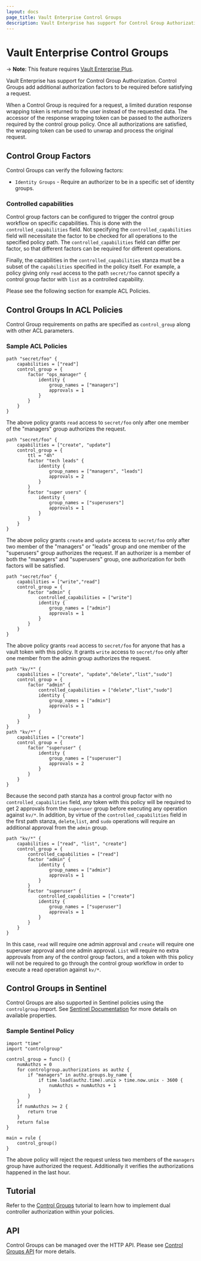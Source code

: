 ```yaml
---
layout: docs
page_title: Vault Enterprise Control Groups
description: Vault Enterprise has support for Control Group Authorization.
---
```


# Vault Enterprise Control Groups

-> **Note**: This feature requires [Vault Enterprise Plus](https://www.hashicorp.com/products/vault/).

Vault Enterprise has support for Control Group Authorization. Control Groups
add additional authorization factors to be required before satisfying a request.

When a Control Group is required for a request, a limited duration response
wrapping token is returned to the user instead of the requested data. The
accessor of the response wrapping token can be passed to the authorizers
required by the control group policy. Once all authorizations are satisfied,
the wrapping token can be used to unwrap and process the original request.

## Control Group Factors

Control Groups can verify the following factors:

- `Identity Groups` - Require an authorizer to be in a specific set of identity
  groups.

### Controlled capabilities

Control group factors can be configured to trigger the control group workflow
on specific capabilities. This is done with the `controlled_capabilities` field.
Not specifying the `controlled_capabilities` field will necessitate the factor to be
checked for all operations to the specified policy path. The `controlled_capabilities`
field can differ per factor, so that different factors can be required for different
operations.

Finally, the capabilities in the `controlled_capabilities` stanza must be a subset of the
`capabilities` specified in the policy itself. For example, a policy giving only `read` access to
the path `secret/foo` cannot specify a control group factor with `list` as a controlled capability.

Please see the following section for example ACL Policies.

## Control Groups In ACL Policies

Control Group requirements on paths are specified as `control_group` along
with other ACL parameters.

### Sample ACL Policies

```
path "secret/foo" {
    capabilities = ["read"]
    control_group = {
        factor "ops_manager" {
            identity {
                group_names = ["managers"]
                approvals = 1
            }
        }
    }
}
```

The above policy grants `read` access to `secret/foo` only after one member of
the "managers" group authorizes the request.

```
path "secret/foo" {
    capabilities = ["create", "update"]
    control_group = {
        ttl = "4h"
        factor "tech leads" {
            identity {
                group_names = ["managers", "leads"]
                approvals = 2
            }
        }
        factor "super users" {
            identity {
                group_names = ["superusers"]
                approvals = 1
            }
        }
    }
}
```

The above policy grants `create` and `update` access to `secret/foo` only after
two member of the "managers" or "leads" group and one member of the "superusers"
group authorizes the request. If an authorizer is a member of both the
"managers" and "superusers" group, one authorization for both factors will be
satisfied.

```
path "secret/foo" {
    capabilities = ["write","read"]
    control_group = {
        factor "admin" {
            controlled_capabilities = ["write"]
            identity {
                group_names = ["admin"]
                approvals = 1
            }
        }
    }
}
```

The above policy grants `read` access to `secret/foo` for anyone that has a vault token
with this policy. It grants `write` access to `secret/foo` only after one member from the
admin group authorizes the request.

```
path "kv/*" {
    capabilities = ["create", "update","delete","list","sudo"]
    control_group = {
        factor "admin" {
            controlled_capabilities = ["delete","list","sudo"]
            identity {
                group_names = ["admin"]
                approvals = 1
            }
        }
    }
}
path "kv/*" {
    capabilities = ["create"]
    control_group = {
        factor "superuser" {
            identity {
                group_names = ["superuser"]
                approvals = 2
            }
        }
    }
}

```

Because the second path stanza has a control group factor with no `controlled_capabilities` field,
any token with this policy will be required to get 2 approvals from the `superuser` group before executing
any operation against `kv/*`. In addition, by virtue of the `controlled_capabilities` field in the first
path stanza, `delete`,`list`, and `sudo` operations will require an additional approval from the `admin` group.

```
path "kv/*" {
    capabilities = ["read", "list", "create"]
    control_group = {
        controlled_capabilities = ["read"]
        factor "admin" {
            identity {
                group_names = ["admin"]
                approvals = 1
            }
        }
        factor "superuser" {
            controlled_capabilities = ["create"]
            identity {
                group_names = ["superuser"]
                approvals = 1
            }
        }
    }
}
```

In this case, `read` will require one admin approval and `create` will require
one superuser approval and one admin approval. `List` will require no extra approvals
from any of the control group factors, and a token with this policy will not be required
to go through the control group workflow in order to execute a read operation against `kv/*`.

## Control Groups in Sentinel

Control Groups are also supported in Sentinel policies using the `controlgroup`
import. See [Sentinel Documentation](/vault/docs/enterprise/sentinel) for more
details on available properties.

### Sample Sentinel Policy

```
import "time"
import "controlgroup"

control_group = func() {
    numAuthzs = 0
    for controlgroup.authorizations as authz {
		if "managers" in authz.groups.by_name {
			if time.load(authz.time).unix > time.now.unix - 3600 {
				numAuthzs = numAuthzs + 1
			}
		}
    }
    if numAuthzs >= 2 {
        return true
    }
    return false
}

main = rule {
    control_group()
}
```

The above policy will reject the request unless two members of the `managers`
group have authorized the request. Additionally it verifies the authorizations
happened in the last hour.

## Tutorial

Refer to the [Control Groups](/vault/tutorials/enterprise/control-groups)
tutorial to learn how to implement dual controller authorization within your policies.

## API

Control Groups can be managed over the HTTP API. Please see
[Control Groups API](/vault/api-docs/system/control-group) for more details.
